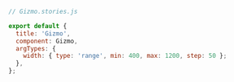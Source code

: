 ```js
// Gizmo.stories.js

export default {
  title: 'Gizmo',
  component: Gizmo,
  argTypes: {
    width: { type: 'range', min: 400, max: 1200, step: 50 };
  },
};
```